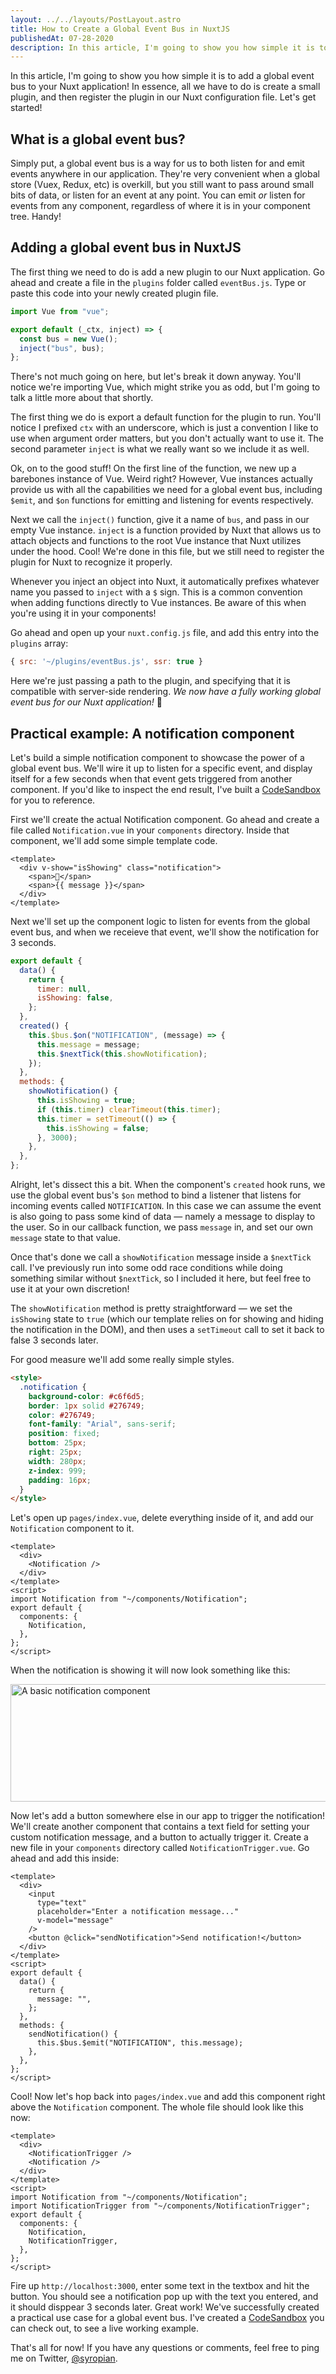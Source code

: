 ```yaml
---
layout: ../../layouts/PostLayout.astro
title: How to Create a Global Event Bus in NuxtJS
publishedAt: 07-28-2020
description: In this article, I'm going to show you how simple it is to add a global event bus to your Nuxt application! In essence, all we have to do is create a small plugin, and then register the plugin in our Nuxt configuration file.
---
```



In this article, I'm going to show you how simple it is to add a global event bus to your Nuxt application! In essence, all we have to do is create a small plugin, and then register the plugin in our Nuxt configuration file. Let's get started!

## What is a global event bus?

Simply put, a global event bus is a way for us to both listen for and emit events anywhere in our application. They're very convenient when a global store (Vuex, Redux, etc) is overkill, but you still want to pass around small bits of data, or listen for an event at any point. You can emit _or_ listen for events from any component, regardless of where it is in your component tree. Handy!

## Adding a global event bus in NuxtJS

The first thing we need to do is add a new plugin to our Nuxt application. Go ahead and create a file in the `plugins` folder called `eventBus.js`. Type or paste this code into your newly created plugin file.

```js
import Vue from "vue";

export default (_ctx, inject) => {
  const bus = new Vue();
  inject("bus", bus);
};
```

There's not much going on here, but let's break it down anyway. You'll notice we're importing Vue, which might strike you as odd, but I'm going to talk a little more about that shortly.

The first thing we do is export a default function for the plugin to run. You'll notice I prefixed `ctx` with an underscore, which is just a convention I like to use when argument order matters, but you don't actually want to use it. The second parameter `inject` is what we really want so we include it as well.

Ok, on to the good stuff! On the first line of the function, we new up a barebones instance of Vue. Weird right? However, Vue instances actually provide us with all the capabilities we need for a global event bus, including `$emit`, and `$on` functions for emitting and listening for events respectively.

Next we call the `inject()` function, give it a name of `bus`, and pass in our empty Vue instance. `inject` is a function provided by Nuxt that allows us to attach objects and functions to the root Vue instance that Nuxt utilizes under the hood. Cool! We're done in this file, but we still need to register the plugin for Nuxt to recognize it properly.

<Notice>
  Whenever you inject an object into Nuxt, it automatically prefixes whatever
  name you passed to <code>inject</code> with a <code>$</code> sign. This is a
  common convention when adding functions directly to Vue instances. Be aware of
  this when you're using it in your components!
</Notice>

Go ahead and open up your `nuxt.config.js` file, and add this entry into the `plugins` array:

```js
{ src: '~/plugins/eventBus.js', ssr: true }
```

Here we're just passing a path to the plugin, and specifying that it is compatible with server-side rendering. _We now have a fully working global event bus for our Nuxt application!_ 🎉

## Practical example: A notification component

Let's build a simple notification component to showcase the power of a global event bus. We'll wire it up to listen for a specific event, and display itself for a few seconds when that event gets triggered from another component. If you'd like to inspect the end result, I've built a [CodeSandbox](https://codesandbox.io/s/friendly-sanderson-kj7eg) for you to reference.

First we'll create the actual Notification component. Go ahead and create a file called `Notification.vue` in your `components` directory. Inside that component, we'll add some simple template code.

```vue
<template>
  <div v-show="isShowing" class="notification">
    <span>🔔</span>
    <span>{{ message }}</span>
  </div>
</template>
```

Next we'll set up the component logic to listen for events from the global event bus, and when we receieve that event, we'll show the notification for 3 seconds.

```js
export default {
  data() {
    return {
      timer: null,
      isShowing: false,
    };
  },
  created() {
    this.$bus.$on("NOTIFICATION", (message) => {
      this.message = message;
      this.$nextTick(this.showNotification);
    });
  },
  methods: {
    showNotification() {
      this.isShowing = true;
      if (this.timer) clearTimeout(this.timer);
      this.timer = setTimeout(() => {
        this.isShowing = false;
      }, 3000);
    },
  },
};
```

Alright, let's dissect this a bit. When the component's `created` hook runs, we use the global event bus's `$on` method to bind a listener that listens for incoming events called `NOTIFICATION`. In this case we can assume the event is also going to pass some kind of data — namely a message to display to the user. So in our callback function, we pass `message` in, and set our own `message` state to that value.

Once that's done we call a `showNotification` message inside a `$nextTick` call. I've previously run into some odd race conditions while doing something similar without `$nextTick`, so I included it here, but feel free to use it at your own discretion!

The `showNotification` method is pretty straightforward — we set the `isShowing` state to `true` (which our template relies on for showing and hiding the notification in the DOM), and then uses a `setTimeout` call to set it back to false 3 seconds later.

For good measure we'll add some really simple styles.

```html
<style>
  .notification {
    background-color: #c6f6d5;
    border: 1px solid #276749;
    color: #276749;
    font-family: "Arial", sans-serif;
    position: fixed;
    bottom: 25px;
    right: 25px;
    width: 280px;
    z-index: 999;
    padding: 16px;
  }
</style>
```

Let's open up `pages/index.vue`, delete everything inside of it, and add our `Notification` component to it.

```vue
<template>
  <div>
    <Notification />
  </div>
</template>
<script>
import Notification from "~/components/Notification";
export default {
  components: {
    Notification,
  },
};
</script>
```

When the notification is showing it will now look something like this:

<img
  src="https://f001.backblazeb2.com/file/syropia-blog/basic-notification.png"
  alt="A basic notification component"
  class="border-2 border-gray-300 rounded-lg"
  width="672"
  height="188"
/>

Now let's add a button somewhere else in our app to trigger the notification! We'll create another component that contains a text field for setting your custom notification message, and a button to actually trigger it. Create a new file in your `components` directory called `NotificationTrigger.vue`. Go ahead and add this inside:

```vue
<template>
  <div>
    <input
      type="text"
      placeholder="Enter a notification message..."
      v-model="message"
    />
    <button @click="sendNotification">Send notification!</button>
  </div>
</template>
<script>
export default {
  data() {
    return {
      message: "",
    };
  },
  methods: {
    sendNotification() {
      this.$bus.$emit("NOTIFICATION", this.message);
    },
  },
};
</script>
```

Cool! Now let's hop back into `pages/index.vue` and add this component right above the `Notification` component. The whole file should look like this now:

```vue
<template>
  <div>
    <NotificationTrigger />
    <Notification />
  </div>
</template>
<script>
import Notification from "~/components/Notification";
import NotificationTrigger from "~/components/NotificationTrigger";
export default {
  components: {
    Notification,
    NotificationTrigger,
  },
};
</script>
```

Fire up `http://localhost:3000`, enter some text in the textbox and hit the button. You should see a notification pop up with the text you entered, and it should disppear 3 seconds later. Great work! We've successfully created a practical use case for a global event bus. I've created a [CodeSandbox](https://codesandbox.io/s/friendly-sanderson-kj7eg) you can check out, to see a live working example.

That's all for now! If you have any questions or comments, feel free to ping me on Twitter, [@syropian](https://twitter.com/syropian).
